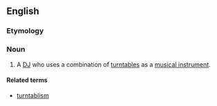 ==English==

===Etymology===
{{suffix|turntable|ist}}

===Noun===
{{en-noun}}

# {{context|music}} A [[DJ]] who uses a combination of [[turntable]]s as a [[musical instrument]].

====Related terms====
*[[turntablism]]